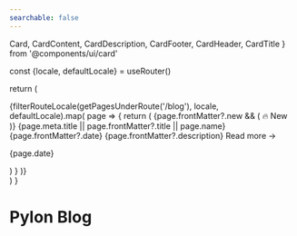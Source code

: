 ```yaml
---
searchable: false
---
```



  Card,
  CardContent,
  CardDescription,
  CardFooter,
  CardHeader,
  CardTitle
} from '@components/ui/card'

  const {locale, defaultLocale} = useRouter()

return (

<div className="space-y-8">
  {filterRouteLocale(getPagesUnderRoute('/blog'), locale, defaultLocale).map(
    page => {
      return (
        <Card key={page.route} className="bg-transparent">
          {page.frontMatter?.new && (
            <Badge
              variant="secondary"
              className="absolute top-0 left-1/2 -translate-y-1/2 -translate-x-1/2 px-4 font-bold bg-background dark:bg-[#111111] group-hover:bg-[#0ea6e9] group-hover:text-white transition-none">
              🔥 New
            </Badge>
          )}
          <CardHeader>
            <Link
              href={page.route}
              className="text-2xl text-black hover:!no-underline dark:text-gray-100">
              {page.meta.title || page.frontMatter?.title || page.name}
            </Link>
            <span className="text-sm text-muted-foreground dark:text-gray-400">
              {page.frontMatter?.date}
            </span>
          </CardHeader>
          <CardContent>
            <CardDescription>{page.frontMatter?.description}</CardDescription>
          </CardContent>
          <CardFooter className="flex justify-end">
            <Link
              href={page.route}
              className="relative block nx-text-primary-600 group/link hover:!no-underline">
              Read more
              <span className="relative left-1 group-hover/link:left-2 transition-all">
                →
              </span>
            </Link>
          </CardFooter>
          <p>{page.date}</p>
        </Card>
      )
    }
  )}
</div>
) }

# Pylon Blog

<Page />
